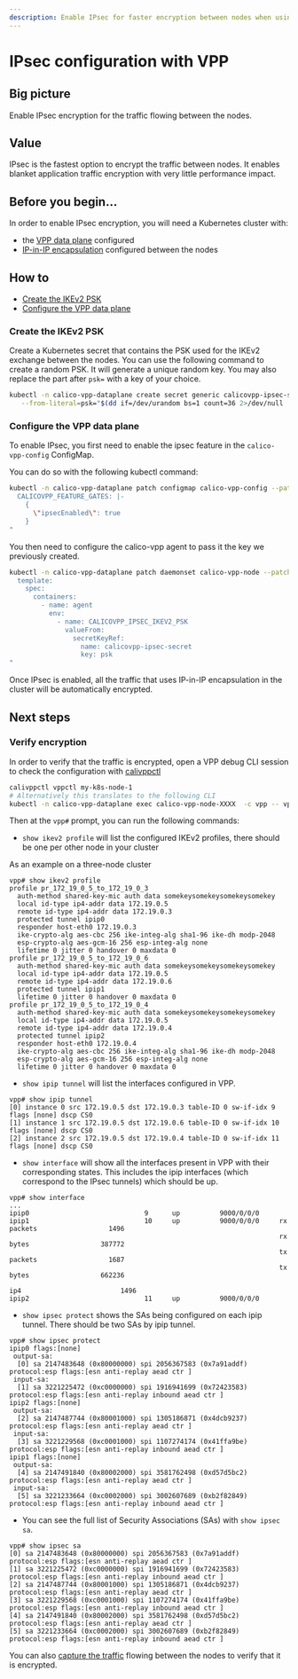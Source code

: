 ```yaml
---
description: Enable IPsec for faster encryption between nodes when using the VPP data plane .
---
```


# IPsec configuration with VPP

## Big picture

Enable IPsec encryption for the traffic flowing between the nodes.

## Value

IPsec is the fastest option to encrypt the traffic between nodes. It enables blanket application traffic encryption with very little performance impact.

## Before you begin...

In order to enable IPsec encryption, you will need a Kubernetes cluster with:

- the [VPP data plane](getting-started.mdx) configured
- [IP-in-IP encapsulation](../../../networking/configuring/vxlan-ipip.mdx) configured between the nodes

## How to

- [Create the IKEv2 PSK](#create-the-ikev2-psk)
- [Configure the VPP data plane](#configure-the-vpp-dataplane)

### Create the IKEv2 PSK

Create a Kubernetes secret that contains the PSK used for the IKEv2 exchange between the nodes. You can use the following command to create a random PSK. It will generate a unique random key. You may also replace the part after `psk=` with a key of your choice.

```bash
kubectl -n calico-vpp-dataplane create secret generic calicovpp-ipsec-secret \
   --from-literal=psk="$(dd if=/dev/urandom bs=1 count=36 2>/dev/null | base64)"
```

### Configure the VPP data plane

To enable IPsec, you first need to enable the ipsec feature in the `calico-vpp-config` ConfigMap.

You can do so with the following kubectl command:

```bash
kubectl -n calico-vpp-dataplane patch configmap calico-vpp-config --patch "data:
  CALICOVPP_FEATURE_GATES: |-
    {
      \"ipsecEnabled\": true
    }
"
```

You then need to configure the calico-vpp agent to pass it the key we previously created.
```bash
kubectl -n calico-vpp-dataplane patch daemonset calico-vpp-node --patch "spec:
  template:
    spec:
      containers:
        - name: agent
          env:
            - name: CALICOVPP_IPSEC_IKEV2_PSK
              valueFrom:
                secretKeyRef:
                  name: calicovpp-ipsec-secret
                  key: psk
"
```
Once IPsec is enabled, all the traffic that uses IP-in-IP encapsulation in the cluster will be automatically encrypted.

## Next steps

### Verify encryption

In order to verify that the traffic is encrypted, open a VPP debug CLI session to check the configuration with [calivppctl](../../../operations/troubleshoot/vpp.mdx)

```bash
calivppctl vppctl my-k8s-node-1
# Alternatively this translates to the following CLI
kubectl -n calico-vpp-dataplane exec calico-vpp-node-XXXX  -c vpp -- vppctl
```

Then at the `vpp#` prompt, you can run the following commands:

- `show ikev2 profile` will list the configured IKEv2 profiles, there should be one per other node in your cluster

As an example on a three-node cluster
```
vpp# show ikev2 profile
profile pr_172_19_0_5_to_172_19_0_3
  auth-method shared-key-mic auth data somekeysomekeysomekeysomekey
  local id-type ip4-addr data 172.19.0.5
  remote id-type ip4-addr data 172.19.0.3
  protected tunnel ipip0
  responder host-eth0 172.19.0.3
  ike-crypto-alg aes-cbc 256 ike-integ-alg sha1-96 ike-dh modp-2048
  esp-crypto-alg aes-gcm-16 256 esp-integ-alg none
  lifetime 0 jitter 0 handover 0 maxdata 0
profile pr_172_19_0_5_to_172_19_0_6
  auth-method shared-key-mic auth data somekeysomekeysomekeysomekey
  local id-type ip4-addr data 172.19.0.5
  remote id-type ip4-addr data 172.19.0.6
  protected tunnel ipip1
  lifetime 0 jitter 0 handover 0 maxdata 0
profile pr_172_19_0_5_to_172_19_0_4
  auth-method shared-key-mic auth data somekeysomekeysomekeysomekey
  local id-type ip4-addr data 172.19.0.5
  remote id-type ip4-addr data 172.19.0.4
  protected tunnel ipip2
  responder host-eth0 172.19.0.4
  ike-crypto-alg aes-cbc 256 ike-integ-alg sha1-96 ike-dh modp-2048
  esp-crypto-alg aes-gcm-16 256 esp-integ-alg none
  lifetime 0 jitter 0 handover 0 maxdata 0
```

- `show ipip tunnel` will list the interfaces configured in VPP. 
```
vpp# show ipip tunnel
[0] instance 0 src 172.19.0.5 dst 172.19.0.3 table-ID 0 sw-if-idx 9 flags [none] dscp CS0
[1] instance 1 src 172.19.0.5 dst 172.19.0.6 table-ID 0 sw-if-idx 10 flags [none] dscp CS0
[2] instance 2 src 172.19.0.5 dst 172.19.0.4 table-ID 0 sw-if-idx 11 flags [none] dscp CS0
```

- `show interface` will show all the interfaces present in VPP with their corresponding states. This includes the ipip interfaces (which correspond to the IPsec tunnels) which should be up.

```
vpp# show interface
...
ipip0                             9      up          9000/0/0/0
ipip1                             10     up          9000/0/0/0     rx packets                  1496
                                                                    rx bytes                  387772
                                                                    tx packets                  1687
                                                                    tx bytes                  662236
                                                                    ip4                         1496
ipip2                             11     up          9000/0/0/0
```

- `show ipsec protect` shows the SAs being configured on each ipip tunnel. There should be two SAs by ipip tunnel.
```
vpp# show ipsec protect
ipip0 flags:[none]
 output-sa:
  [0] sa 2147483648 (0x80000000) spi 2056367583 (0x7a91addf) protocol:esp flags:[esn anti-replay aead ctr ]
 input-sa:
  [1] sa 3221225472 (0xc0000000) spi 1916941699 (0x72423583) protocol:esp flags:[esn anti-replay inbound aead ctr ]
ipip2 flags:[none]
 output-sa:
  [2] sa 2147487744 (0x80001000) spi 1305186871 (0x4dcb9237) protocol:esp flags:[esn anti-replay aead ctr ]
 input-sa:
  [3] sa 3221229568 (0xc0001000) spi 1107274174 (0x41ffa9be) protocol:esp flags:[esn anti-replay inbound aead ctr ]
ipip1 flags:[none]
 output-sa:
  [4] sa 2147491840 (0x80002000) spi 3581762498 (0xd57d5bc2) protocol:esp flags:[esn anti-replay aead ctr ]
 input-sa:
  [5] sa 3221233664 (0xc0002000) spi 3002607689 (0xb2f82849) protocol:esp flags:[esn anti-replay inbound aead ctr ]
```

- You can see the full list of Security Associations (SAs) with `show ipsec sa`.
```
vpp# show ipsec sa
[0] sa 2147483648 (0x80000000) spi 2056367583 (0x7a91addf) protocol:esp flags:[esn anti-replay aead ctr ]
[1] sa 3221225472 (0xc0000000) spi 1916941699 (0x72423583) protocol:esp flags:[esn anti-replay inbound aead ctr ]
[2] sa 2147487744 (0x80001000) spi 1305186871 (0x4dcb9237) protocol:esp flags:[esn anti-replay aead ctr ]
[3] sa 3221229568 (0xc0001000) spi 1107274174 (0x41ffa9be) protocol:esp flags:[esn anti-replay inbound aead ctr ]
[4] sa 2147491840 (0x80002000) spi 3581762498 (0xd57d5bc2) protocol:esp flags:[esn anti-replay aead ctr ]
[5] sa 3221233664 (0xc0002000) spi 3002607689 (0xb2f82849) protocol:esp flags:[esn anti-replay inbound aead ctr ]
```

You can also [capture the traffic](../../../operations/troubleshoot/vpp.mdx#tracing-packets) flowing between the nodes to verify that it is encrypted.
